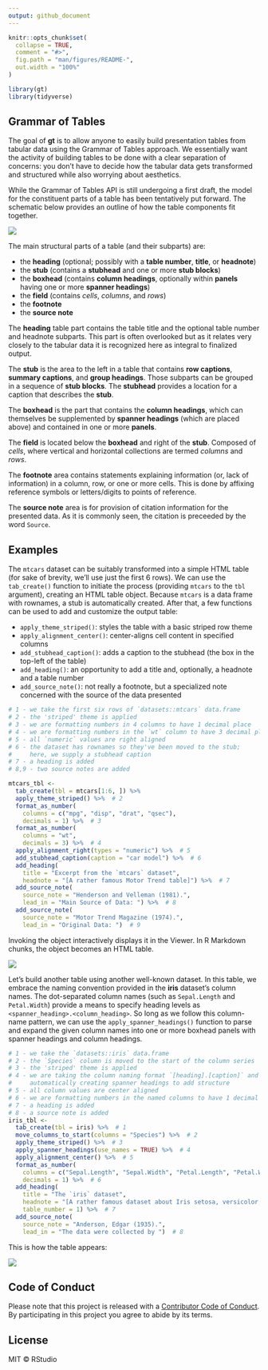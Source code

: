 ```yaml
---
output: github_document
---
```


<!-- README.md is generated from README.Rmd. Please edit that file -->

```r
knitr::opts_chunk$set(
  collapse = TRUE,
  comment = "#>",
  fig.path = "man/figures/README-",
  out.width = "100%"
)
```

```r
library(gt)
library(tidyverse)
```


## Grammar of Tables

The goal of **gt** is to allow anyone to easily build presentation tables from tabular data using the Grammar of Tables approach. We essentially want the activity of building tables to be done with a clear separation of concerns: you don't have to decide how the tabular data gets transformed and structured while also worrying about aesthetics.

While the Grammar of Tables API is still undergoing a first draft, the model for the constituent parts of a table has been tentatively put forward. The schematic below provides an outline of how the table components fit together.

<img src="man/figures/gt_parts_of_a_table.png">

The main structural parts of a table (and their subparts) are:

- the **heading** (optional; possibly with a **table number**, **title**, or **headnote**)
- the **stub** (contains a **stubhead** and one or more **stub blocks**)
- the **boxhead** (contains **column headings**, optionally within **panels** having one or more **spanner headings**)
- the **field** (contains *cells*, *columns*, and *rows*)
- the **footnote**
- the **source note**

The **heading** table part contains the table title and the optional table number and headnote subparts. This part is often overlooked but as it relates very closely to the tabular data it is recognized here as integral to finalized output.

The **stub** is the area to the left in a table that contains **row captions**, **summary captions**, and **group headings**. Those subparts can be grouped in a sequence of **stub blocks**. The **stubhead** provides a location for a caption that describes the **stub**.

The **boxhead** is the part that contains the **column headings**, which can themselves be supplemented by **spanner headings** (which are placed above) and contained in one or more **panels**. 

The **field** is located below the **boxhead** and right of the **stub**. Composed of *cells*, where vertical and horizontal collections are termed *columns* and *rows*.

The **footnote** area contains statements explaining information (or, lack of information) in a column, row, or one or more cells. This is done by affixing reference symbols or letters/digits to points of reference.

The **source note** area is for provision of citation information for the presented data. As it is commonly seen, the citation is preceeded by the word `Source`. 

## Examples

The `mtcars` dataset can be suitably transformed into a simple HTML table (for sake of brevity, we'll use just the first 6 rows). We can use the `tab_create()` function to initiate the process (providing `mtcars` to the `tbl` argument), creating an HTML table object. Because `mtcars` is a data frame with rownames, a stub is automatically created. After that, a few functions can be used to add and customize the output table:

- `apply_theme_striped()`: styles the table with a basic striped row theme
- `apply_alignment_center()`: center-aligns cell content in specified columns
- `add_stubhead_caption()`: adds a caption to the stubhead (the box in the top-left of the table)
- `add_heading()`: an opportunity to add a title and, optionally, a headnote and a table number
- `add_source_note()`: not really a footnote, but a specialized note concerned with the source of the data presented

```r

# 1 - we take the first six rows of `datasets::mtcars` data.frame
# 2 - the 'striped' theme is applied
# 3 - we are formatting numbers in 4 columns to have 1 decimal place
# 4 - we are formatting numbers in the `wt` column to have 3 decimal places
# 5 - all `numeric` values are right aligned
# 6 - the dataset has rownames so they've been moved to the stub;
#     here, we supply a stubhead caption
# 7 - a heading is added
# 8,9 - two source notes are added

mtcars_tbl <-
  tab_create(tbl = mtcars[1:6, ]) %>%
  apply_theme_striped() %>%  # 2
  format_as_number(
    columns = c("mpg", "disp", "drat", "qsec"),
    decimals = 1) %>%  # 3
  format_as_number(
    columns = "wt",
    decimals = 3) %>%  # 4
  apply_alignment_right(types = "numeric") %>%  # 5
  add_stubhead_caption(caption = "car model") %>%  # 6
  add_heading(
    title = "Excerpt from the `mtcars` dataset",
    headnote = "[A rather famous Motor Trend table]") %>%  # 7
  add_source_note(
    source_note = "Henderson and Velleman (1981).",
    lead_in = "Main Source of Data: ") %>%  # 8
  add_source_note(
    source_note = "Motor Trend Magazine (1974).",
    lead_in = "Original Data: ")  # 9
```

Invoking the object interactively displays it in the Viewer. In R Markdown chunks, the object becomes an HTML table.

<img src="man/figures/mtcars.png">

Let's build another table using another well-known dataset. In this table, we embrace the naming convention provided in the **iris** dataset's column names. The dot-separated column names (such as `Sepal.Length` and `Petal.Width`) provide a means to specify heading levels as `<spanner_heading>.<column_heading>`. So long as we follow this column-name pattern, we can use the `apply_spanner_headings()` function to parse and expand the given column names into one or more boxhead panels with spanner headings and column headings.

```r

# 1 - we take the `datasets::iris` data.frame
# 2 - the `Species` column is moved to the start of the column series
# 3 - the 'striped' theme is applied
# 4 - we are taking the column naming format `[heading].[caption]` and
#     automatically creating spanner headings to add structure
# 5 - all column values are center aligned
# 6 - we are formatting numbers in the named columns to have 1 decimal place
# 7 - a heading is added
# 8 - a source note is added
iris_tbl <-
  tab_create(tbl = iris) %>%  # 1
  move_columns_to_start(columns = "Species") %>%  # 2
  apply_theme_striped() %>%  # 3
  apply_spanner_headings(use_names = TRUE) %>%  # 4
  apply_alignment_center() %>%  # 5
  format_as_number(
    columns = c("Sepal.Length", "Sepal.Width", "Petal.Length", "Petal.Width"),
    decimals = 1) %>%  # 6
  add_heading(
    title = "The `iris` dataset",
    headnote = "[A rather famous dataset about Iris setosa, versicolor, and virginica]",
    table_number = 1) %>%  # 7
  add_source_note(
    source_note = "Anderson, Edgar (1935).",
    lead_in = "The data were collected by ")  # 8
```

This is how the table appears:

<img src="man/figures/iris.png">

## Code of Conduct

Please note that this project is released with a [Contributor Code of Conduct](CODE_OF_CONDUCT.md). By participating in this project you agree to abide by its terms.

## License

MIT &copy; RStudio

